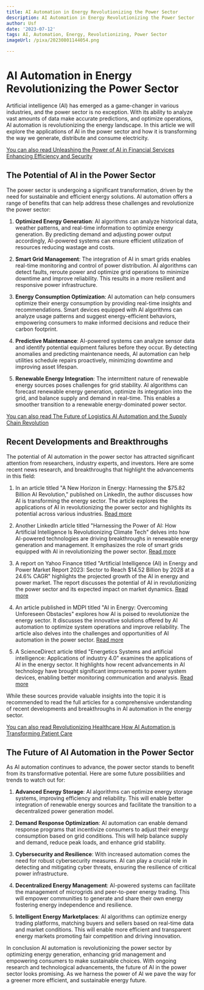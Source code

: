 ```yaml
---
title: AI Automation in Energy Revolutionizing the Power Sector
description: AI Automation in Energy Revolutionizing the Power Sector
author: Usf
date: '2023-07-12'
tags: AI, Automation, Energy, Revolutionizing, Power Sector
imageUrl: /pixa/20230801144054.png

---
```

# AI  Automation in Energy  Revolutionizing the Power Sector

Artificial intelligence  (AI) has emerged as a  game-changer in various industries, and the power sector is no exception. With its ability to analyze vast amounts of data make accurate predictions, and optimize operations, AI automation is revolutionizing the energy landscape. In this article we will explore  the applications of AI in the power sector and  how it is transforming the way we generate, distribute  and consume electricity.

[You can also read Unleashing the  Power of AI in Financial Services Enhancing Efficiency and Security](Unleashing%20the%20Power%20of%20AI%20in%20Financial%20Services%20Enhancing%20Efficiency%20and%20Security)


## The Potential of AI in the Power Sector

The power sector is undergoing a significant transformation, driven by the  need for sustainable and efficient energy solutions. AI automation offers a range of benefits that can help address these challenges and revolutionize the power sector:

1.  **Optimized Energy Generation**: AI algorithms can  analyze historical  data, weather patterns, and real-time information  to optimize energy  generation. By predicting demand and adjusting power output accordingly, AI-powered systems can  ensure efficient utilization of resources reducing  wastage and costs.

2. **Smart Grid Management**: The integration of AI  in smart grids enables real-time monitoring and control of power distribution. AI algorithms can detect faults, reroute power and optimize grid operations to minimize  downtime and improve reliability. This results in a more resilient and  responsive power infrastructure.

3. **Energy Consumption  Optimization**: AI automation can help consumers optimize their energy consumption  by providing real-time insights and recommendations. Smart devices equipped  with AI algorithms can analyze usage patterns and suggest energy-efficient behaviors, empowering consumers to make informed decisions and reduce their carbon footprint.

4. **Predictive Maintenance**: AI-powered systems can analyze sensor data and identify potential equipment  failures before they occur. By  detecting  anomalies and  predicting maintenance needs, AI automation can help utilities schedule repairs proactively, minimizing downtime and improving  asset lifespan.

5. **Renewable  Energy Integration**: The intermittent nature of renewable energy sources poses challenges for grid stability. AI  algorithms can forecast renewable  energy generation, optimize its integration into the  grid,  and balance supply and demand in real-time. This enables a smoother transition  to a  renewable energy-dominated power sector.

[You can also read The Future of Logistics AI Automation and the Supply Chain  Revolution](The%20Future%20of%20Logistics%20AI%20Automation%20and%20the%20Supply%20Chain%20Revolution)


## Recent Developments and Breakthroughs

The potential of AI automation  in the power sector has attracted significant attention from researchers, industry experts,  and investors. Here are  some recent news research, and breakthroughs that highlight the advancements in this field:

1. In an article titled "A  New Horizon in Energy: Harnessing the $75.82 Billion AI Revolution," published on LinkedIn, the author discusses how AI  is  transforming the energy sector. The article  explores the applications of AI in revolutionizing the power sector and highlights its potential across various industries. [Read more](https://www.linkedin.com/pulse/new-horizon-energy-harnessing-7582-billion-ai-revolution)

2.  Another LinkedIn article titled "Harnessing the Power of AI: How Artificial Intelligence Is Revolutionizing Climate Tech" delves  into how AI-powered technologies are driving breakthroughs in renewable energy generation and management.  It emphasizes the role of smart grids  equipped with AI in revolutionizing the power sector. [Read more](https://www.linkedin.com/pulse/harnessing-power-ai-how-artificial-intelligence-revolutionizing)

3. A report on  Yahoo Finance titled "Artificial Intelligence (AI) in Energy and Power Market Report 2023: Sector to Reach $14.52  Billion by 2028 at a 24.6% CAGR" highlights the  projected growth of the AI  in energy  and power market.  The report discusses the potential of AI in revolutionizing the power sector and its expected impact on market dynamics. [Read more](https://finance.yahoo.com/news/artificial-intelligence-ai-energy-power-093800582.html)

4. An article published in MDPI titled "AI in Energy: Overcoming Unforeseen Obstacles" explores how AI is  poised to revolutionize the  energy sector. It discusses  the innovative solutions offered by  AI automation to optimize  system operations and improve  reliability. The article also delves into the challenges and opportunities of AI automation in the power sector. [Read more](https://www.mdpi.com/2673-2688/4/2/22)

5. A ScienceDirect article titled "Energetics Systems  and artificial intelligence: Applications of industry 4.0" examines the applications of AI in the energy sector. It highlights  how recent advancements in  AI technology have brought significant improvements to power system devices, enabling better monitoring communication and analysis. [Read more](https://www.sciencedirect.com/science/article/pii/S2352484721014037)

While these sources provide valuable insights into the topic it is  recommended to  read the full articles for a comprehensive understanding of recent developments and breakthroughs in AI automation in the energy sector.

[You can also read Revolutionizing Healthcare How AI Automation is Transforming Patient  Care](Revolutionizing%20Healthcare%20How%20AI%20Automation%20is%20Transforming%20Patient%20Care)


## The Future of AI Automation in the Power Sector

As AI automation continues  to advance, the power sector stands to benefit from its transformative potential.  Here are  some future possibilities and trends to  watch out for:

1. **Advanced Energy Storage**:  AI algorithms can optimize energy storage systems, improving efficiency  and reliability. This will enable better  integration of renewable energy sources and facilitate the transition to a  decentralized  power generation  model.

2. **Demand Response Optimization**:  AI automation can enable demand response programs that incentivize consumers to adjust  their energy consumption based on grid conditions. This  will help balance  supply and demand, reduce peak loads, and enhance grid stability.

3. **Cybersecurity and Resilience**:  With increased automation  comes the need for  robust cybersecurity measures. AI can play a crucial role in detecting and mitigating cyber threats, ensuring the  resilience of critical power infrastructure.

4. **Decentralized Energy Management**: AI-powered systems can facilitate the  management of microgrids and peer-to-peer energy trading. This will empower communities to generate and  share their own energy fostering energy independence and resilience.

5. **Intelligent Energy Marketplaces**: AI algorithms can  optimize energy trading platforms, matching buyers and sellers based  on real-time data and  market conditions. This will enable more efficient and transparent energy markets promoting  fair competition and driving innovation.

In  conclusion AI automation  is revolutionizing the power sector by optimizing energy generation, enhancing grid management and empowering consumers to make sustainable choices. With ongoing research and technological  advancements, the future of AI  in the power sector  looks promising. As we harness the power of AI we pave the way for a  greener  more efficient, and sustainable energy future.